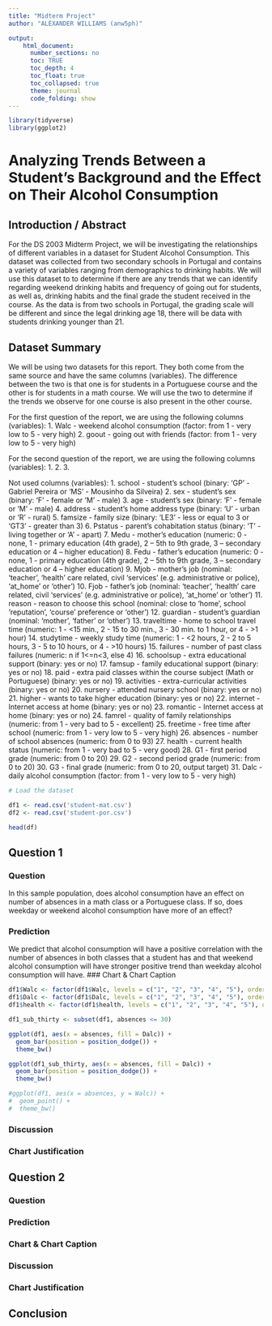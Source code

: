 ---
title: "Midterm Project"
author: "ALEXANDER WILLIAMS (anw5ph)"

output: 
    html_document:
      number_sections: no
      toc: TRUE
      toc_depth: 4
      toc_float: true
      toc_collapsed: true
      theme: journal
      code_folding: show
---

```{r, echo=FALSE, results = 'hide', message=FALSE, warning=FALSE}

library(tidyverse)
library(ggplot2)

```

# Analyzing Trends Between a Student's Background and the Effect on Their Alcohol Consumption

## Introduction / Abstract

For the DS 2003 Midterm Project, we will be investigating the relationships of different variables in a dataset for Student Alcohol Consumption. This dataset was collected from two secondary schools in Portugal and contains a variety of variables ranging from demographics to drinking habits. We will use this dataset to to determine if there are any trends that we can identify regarding weekend drinking habits and frequency of going out for students, as well as, drinking habits and the final grade the student received in the course. As the data is from two schools in Portugal, the grading scale will be different and since the legal drinking age 18, there will be data with students drinking younger than 21.

## Dataset Summary

We will be using two datasets for this report. They both come from the same source and have the same columns (variables). The difference between the two is that one is for students in a Portuguese course and the other is for students in a math course. We will use the two to determine if the trends we observe for one course is also present in the other course.

For the first question of the report, we are using the following columns (variables): 
1. Walc - weekend alcohol consumption (factor: from 1 - very low to 5 - very high)
2. goout - going out with friends (factor: from 1 - very low to 5 - very high)

For the second question of the report, we are using the following columns (variables): 
1. 
2. 
3. 

Not used columns (variables):
1. school - student's school (binary: 'GP' - Gabriel Pereira or 'MS' - Mousinho da Silveira)
2. sex - student's sex (binary: 'F' - female or 'M' - male)
3. age - student's sex (binary: 'F' - female or 'M' - male)
4. address - student's home address type (binary: 'U' - urban or 'R' - rural)
5. famsize - family size (binary: 'LE3' - less or equal to 3 or 'GT3' - greater than 3)
6. Pstatus - parent's cohabitation status (binary: 'T' - living together or 'A' - apart)
7. Medu - mother's education (numeric: 0 - none, 1 - primary education (4th grade), 2 – 5th to 9th grade, 3 – secondary education or 4 – higher education)
8. Fedu - father's education (numeric: 0 - none, 1 - primary education (4th grade), 2 – 5th to 9th grade, 3 – secondary education or 4 – higher education)
9. Mjob - mother's job (nominal: 'teacher', 'health' care related, civil 'services' (e.g. administrative or police), 'at_home' or 'other')
10. Fjob - father's job (nominal: 'teacher', 'health' care related, civil 'services' (e.g. administrative or police), 'at_home' or 'other')
11. reason - reason to choose this school (nominal: close to 'home', school 'reputation', 'course' preference or 'other')
12. guardian - student's guardian (nominal: 'mother', 'father' or 'other')
13. traveltime - home to school travel time (numeric: 1 - <15 min., 2 - 15 to 30 min., 3 - 30 min. to 1 hour, or 4 - >1 hour)
14. studytime - weekly study time (numeric: 1 - <2 hours, 2 - 2 to 5 hours, 3 - 5 to 10 hours, or 4 - >10 hours)
15. failures - number of past class failures (numeric: n if 1<=n<3, else 4)
16. schoolsup - extra educational support (binary: yes or no)
17. famsup - family educational support (binary: yes or no)
18. paid - extra paid classes within the course subject (Math or Portuguese) (binary: yes or no)
19. activities - extra-curricular activities (binary: yes or no)
20. nursery - attended nursery school (binary: yes or no)
21. higher - wants to take higher education (binary: yes or no)
22. internet - Internet access at home (binary: yes or no)
23. romantic - Internet access at home (binary: yes or no)
24. famrel - quality of family relationships (numeric: from 1 - very bad to 5 - excellent)
25. freetime - free time after school (numeric: from 1 - very low to 5 - very high)
26. absences - number of school absences (numeric: from 0 to 93)
27. health - current health status (numeric: from 1 - very bad to 5 - very good)
28. G1 - first period grade (numeric: from 0 to 20)
29. G2 - second period grade (numeric: from 0 to 20)
30. G3 - final grade (numeric: from 0 to 20, output target)
31. Dalc - daily alcohol consumption (factor: from 1 - very low to 5 - very high)

```{r}
# Load the dataset

df1 <- read.csv('student-mat.csv')
df2 <- read.csv('student-por.csv')

head(df)

```

## Question 1

### Question
In this sample population, does alcohol consumption have an effect on number of absences in a math class or a Portuguese class. If so, does weekday or weekend alcohol consumption have more of an effect? 

### Prediction
We predict that alcohol consumption will have a positive correlation with the number of absences in both classes that a student has and that weekend alcohol consumption will have stronger positive trend than weekday alcohol consumption will have. 
### Chart & Chart Caption
```{r}

df1$Walc <- factor(df1$Walc, levels = c("1", "2", "3", "4", "5"), ordered = TRUE)
df1$Dalc <- factor(df1$Dalc, levels = c("1", "2", "3", "4", "5"), ordered = TRUE)
df1$health <- factor(df1$health, levels = c("1", "2", "3", "4", "5"), ordered = TRUE)

df1_sub_thirty <- subset(df1, absences <= 30)

ggplot(df1, aes(x = absences, fill = Dalc)) +
  geom_bar(position = position_dodge()) + 
  theme_bw()

ggplot(df1_sub_thirty, aes(x = absences, fill = Dalc)) +
  geom_bar(position = position_dodge()) + 
  theme_bw()

#ggplot(df1, aes(x = absences, y = Walc)) + 
#  geom_point() +
#  theme_bw()

```
### Discussion

### Chart Justification

## Question 2

### Question

### Prediction

### Chart & Chart Caption

### Discussion

### Chart Justification

## Conclusion


